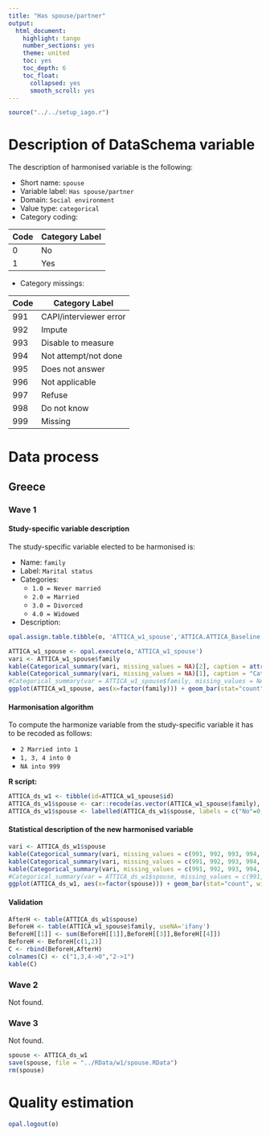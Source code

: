 ```yaml
---
title: "Has spouse/partner"
output:
  html_document:
    highlight: tango
    number_sections: yes
    theme: united
    toc: yes
    toc_depth: 6
    toc_float:
      collapsed: yes
      smooth_scroll: yes
---
```


<!-- ########################################################## --> 

<!-- # Installation, loading packages -->
<!-- **R script:** -->

```r
source("../../setup_iago.r")
```

<!-- ########################################################## --> 



# Description of DataSchema variable

The description of harmonised variable is the following:

* Short name: `spouse`
* Variable label: `Has spouse/partner`
* Domain: `Social environment`
* Value type: `categorical`
* Category coding:

**Code** | **Category Label**
-------- | ------------------
0        | No
1        | Yes

* Category missings: 

**Code** | **Category Label**
----| ------------------
991 | CAPI/interviewer error
992 | Impute
993 | Disable to measure
994 | Not attempt/not done
995 | Does not answer
996 | Not applicable
997 | Refuse
998 | Do not know
999 | Missing



<!-- ########################################################## --> 

# Data process


## Greece
### Wave 1 

#### Study-specific variable description

The study-specific variable elected to be harmonised is:

* Name: `family`
* Label: `Marital status`
* Categories: 
    + `1.0 = Never married`
    + `2.0 = Married`
    + `3.0 = Divorced`
    + `4.0 = Widowed`

* Description: 
```r
opal.assign.table.tibble(o, 'ATTICA_w1_spouse','ATTICA.ATTICA_Baseline',variables=list('family'), missings = TRUE)
```

```r
ATTICA_w1_spouse <- opal.execute(o,'ATTICA_w1_spouse')
vari <- ATTICA_w1_spouse$family
kable(Categorical_summary(vari, missing_values = NA)[2], caption = attributes(vari)$`spss::shortName`)
kable(Categorical_summary(vari, missing_values = NA)[1], caption = "Category")
#Categorical_summary(var = ATTICA_w1_spouse$family, missing_values = NA)
ggplot(ATTICA_w1_spouse, aes(x=factor(family))) + geom_bar(stat="count", width=0.4, fill="steelblue") + xlab("Marital status") + ylab("Frequency")
```

#### Harmonisation algorithm
To compute the harmonize variable from the study-specific variable it has to be recoded as follows:

* `2 Married into 1`
* `1, 3, 4 into 0`
* `NA into 999`



**R script:** 
```r
ATTICA_ds_w1 <- tibble(id=ATTICA_w1_spouse$id)
ATTICA_ds_w1$spouse <- car::recode(as.vector(ATTICA_w1_spouse$family), "2='1'; 1='0'; 3='0'; 4='0'; NA='999'")
ATTICA_ds_w1$spouse <- labelled(ATTICA_ds_w1$spouse, labels = c("No"=0, "Yes"=1, "Missing"=999, "Do not know"=998, "Refuse"=997, "Not attempt not done"=996, "Does not answer"=995,  "Not applicable"=994, "Disable to measure"=993, "Impute"=992, "CAPI interviewer error"=991))
```

#### Statistical description of the new harmonised variable
```r
vari <- ATTICA_ds_w1$spouse
kable(Categorical_summary(vari, missing_values = c(991, 992, 993, 994, 995, 996, 997, 998, 999))[3])
kable(Categorical_summary(vari, missing_values = c(991, 992, 993, 994, 995, 996, 997, 998, 999))[1], caption = "Category")
kable(Categorical_summary(vari, missing_values = c(991, 992, 993, 994, 995, 996, 997, 998, 999))[2], caption = "Type of missing")
#Categorical_summary(var = ATTICA_ds_w1$spouse, missing_values = c(991, 992, 993, 994, 995, 996, 997, 998, 999))
ggplot(ATTICA_ds_w1, aes(x=factor(spouse))) + geom_bar(stat="count", width=0.4, fill="steelblue") + xlab("Has spouse/partner") + ylab("Frequency")
```

#### Validation
```r
AfterH <- table(ATTICA_ds_w1$spouse)
BeforeH <- table(ATTICA_w1_spouse$family, useNA='ifany')
BeforeH[[1]] <- sum(BeforeH[[1]],BeforeH[[3]],BeforeH[[4]])
BeforeH <- BeforeH[c(1,2)]
C <- rbind(BeforeH,AfterH)
colnames(C) <- c("1,3,4->0","2->1")
kable(C)
```



### Wave 2
Not found.

### Wave 3
Not found.


```r
spouse <- ATTICA_ds_w1
save(spouse, file = "../RData/w1/spouse.RData")
rm(spouse)


```

# Quality estimation
```r
opal.logout(o)
```

